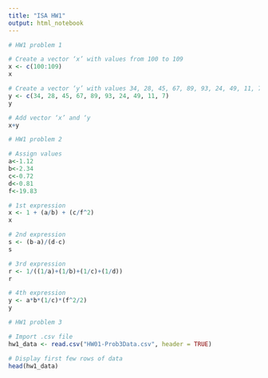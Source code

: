 ---
title: "ISA HW1"
output: html_notebook
---

```{r}
# HW1 problem 1

# Create a vector ‘x’ with values from 100 to 109
x <- c(100:109)
x

# Create a vector ‘y’ with values 34, 28, 45, 67, 89, 93, 24, 49, 11, 7
y <- c(34, 28, 45, 67, 89, 93, 24, 49, 11, 7)
y

# Add vector ‘x’ and ‘y
x+y

```

```{r}
# HW1 problem 2

# Assign values
a<-1.12
b<-2.34
c<-0.72
d<-0.81
f<-19.83

# 1st expression
x <- 1 + (a/b) + (c/f^2)
x

# 2nd expression
s <- (b-a)/(d-c)
s

# 3rd expression
r <- 1/((1/a)+(1/b)+(1/c)+(1/d))
r

# 4th expression
y <- a*b*(1/c)*(f^2/2)
y

```

```{r}
# HW1 problem 3

# Import .csv file
hw1_data <- read.csv("HW01-Prob3Data.csv", header = TRUE)

# Display first few rows of data
head(hw1_data)

```

